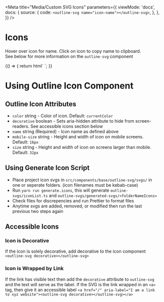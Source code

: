 
<Meta
  title="Media/Custom SVG Icons"
  parameters={{
    viewMode: 'docs',
        docs: {
      source: {
        code: `<outline-svg name="icon-name"></outline-svg>`,
      },
    },
  }}
/>

# Icons
Hover over icon for name. Click on icon to copy name to clipboard. <br/>
See below for more information on the `outline-svg` component

<Canvas>
  <Story name="Icons">
    {() => {
      return html`
        <sb-icon-list-container .icons=${{brand, custom, outline, solid}}></sb-icon-list-container>
      `;
    }}
  </Story>
</Canvas>

# Using Outline Icon Component

## Outline Icon Attributes

- `color` string - Color of icon. Default: `currentColor`
- `decorative` boolean - Sets aria-hidden attribute to hide from screen-readers. See accessible icons section below
- `name` string (Required) - Icon name as defined above
- `mobile-size` string - Height and width of icon on mobile screens. Default: `16px`
- `size` string - Height and width of icon on screens larger than mobile. Default: `32px`

## Using Generate Icon Script

- Place project icon svgs in `src/components/base/outline-svg/svgs/` in one or seperate folders. (icon filenames must be kebab-case)
- Run `yarn run generate.icons`, this will generate `outline-svgs/iconList.ts` and `outline-svgs/generated-svgs/<folderNameIcons>`
- Check files for discrepencies and run Prettier to format files
- Anytime svgs are added, removed, or modified then run the last previous two steps again

## Accessible Icons

### Icon is Decorative

If the icon is solely decorative, add decorative to the icon component `<outline-svg decorative></outline-svg>`

### Icon is Wrapped by Link

If the link has visible text then add the `decorative` attribute to `outline-svg` and the text will serve as the label.
If the SVG is the link wrapped in an `<a>` tag, then give it an accessible label `<a href="/" aria-label="I am a link to xyz website"><outline-svg decorative></outline-svg></a>`
